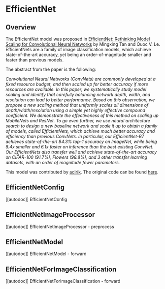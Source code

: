 <!--Copyright 2023 The HuggingFace Team. All rights reserved.

Licensed under the Apache License, Version 2.0 (the "License"); you may not use this file except in compliance with
the License. You may obtain a copy of the License at

http://www.apache.org/licenses/LICENSE-2.0

Unless required by applicable law or agreed to in writing, software distributed under the License is distributed on
an "AS IS" BASIS, WITHOUT WARRANTIES OR CONDITIONS OF ANY KIND, either express or implied. See the License for the
specific language governing permissions and limitations under the License.
-->

# EfficientNet

## Overview

The EfficientNet model was proposed in [EfficientNet: Rethinking Model Scaling for Convolutional Neural Networks](https://arxiv.org/abs/1905.11946) 
by Mingxing Tan and Quoc V. Le. EfficientNets are a family of image classification models, which achieve state-of-the-art accuracy, yet being an order-of-magnitude smaller and faster than previous models.

The abstract from the paper is the following:

*Convolutional Neural Networks (ConvNets) are commonly developed at a fixed resource budget, and then scaled up for better accuracy if more resources are available. In this paper, we systematically study model scaling and identify that carefully balancing network depth, width, and resolution can lead to better performance. Based on this observation, we propose a new scaling method that uniformly scales all dimensions of depth/width/resolution using a simple yet highly effective compound coefficient. We demonstrate the effectiveness of this method on scaling up MobileNets and ResNet.
To go even further, we use neural architecture search to design a new baseline network and scale it up to obtain a family of models, called EfficientNets, which achieve much better accuracy and efficiency than previous ConvNets. In particular, our EfficientNet-B7 achieves state-of-the-art 84.3% top-1 accuracy on ImageNet, while being 8.4x smaller and 6.1x faster on inference than the best existing ConvNet. Our EfficientNets also transfer well and achieve state-of-the-art accuracy on CIFAR-100 (91.7%), Flowers (98.8%), and 3 other transfer learning datasets, with an order of magnitude fewer parameters.*

This model was contributed by [adirik](https://huggingface.co/adirik).
The original code can be found [here](https://github.com/tensorflow/tpu/tree/master/models/official/efficientnet).


## EfficientNetConfig

[[autodoc]] EfficientNetConfig

## EfficientNetImageProcessor

[[autodoc]] EfficientNetImageProcessor
    - preprocess

## EfficientNetModel

[[autodoc]] EfficientNetModel
    - forward

## EfficientNetForImageClassification

[[autodoc]] EfficientNetForImageClassification
    - forward

